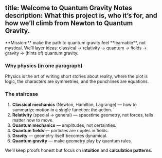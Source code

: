title: Welcome to Quantum Gravity Notes
description: What this project is, who it’s for, and how we’ll climb from Newton to Quantum Gravity.
---


<Callout type="info">
**Mission:** make the path to quantum gravity feel **learnable**, not mystical. We’ll layer ideas: classical → relativity → quantum → fields → gravity → (hints of) quantum gravity.
</Callout>


### Why physics (in one paragraph)
Physics is the art of writing short stories about reality, where the plot is logic, the characters are symmetries, and the punchlines are equations.


### The staircase
1. **Classical mechanics** (Newton, Hamilton, Lagrange) — how to summarize motion in a single function: the action.
2. **Relativity** (special → general) — spacetime geometry, not forces, tells matter how to move.
3. **Quantum mechanics** — amplitudes, not certainties.
4. **Quantum fields** — particles are ripples in fields.
5. **Gravity** — geometry itself becomes dynamical.
6. **Quantum gravity** — make geometry play by quantum rules.


We’ll keep proofs honest but focus on **intuition** and **calculation patterns**.